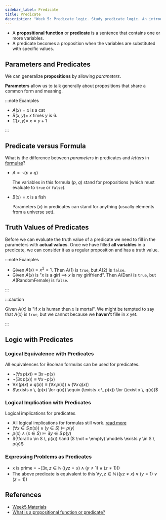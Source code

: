 ```yaml
---
sidebar_label: Predicate
title: Predicate
description: "Week 5: Predicate logic. Study predicate logic. An introduction to predicate."
---
```


- A **propositional function** or **predicate** is a sentence that contains one or more variables.
- A predicate becomes a proposition when the variables are substituted with specific values.

## Parameters and Predicates

We can generalize **propositions** by allowing _parameters_.

**Parameters** allow us to talk generally about propositions that share a common form and meaning.

:::note Examples

- $A(x) = x\text{ is a cat}$
- $B(x,y) =$ $x$ times $y$ is 6.
- $C(x,y) =$ $x = y + 1$

:::

## Predicate versus Formula

What is the difference between _parameters_ in predicates and _letters_ in [formulas](030-propositional-logic.mdx#formula)?

- $A = \lnot (p \land q)$

  The variables in this formula ($p$, $q$) stand for propositions (which must evaluate to `true` or `false`).

- $B(x) = x \text{ is a fish}$

  Parameters ($x$) in predicates can stand for anything (usually elements from a universe set).

## Truth Values of Predicates

Before we can evaluate the truth value of a predicate we need to fill in the parameters with **actual values**.
Once we have filled **all variables** in a predicate, we can consider it as a regular proposition and has a truth value.

:::note Examples

- Given $A(x) = x^2 =1$. Then $A(1)$ is `true`, but $A(2)$ is `false`.
- Given $A(x)$ is "$x$ is a girl $\implies$ $x$ is my girlfriend". Then $A(\text{Dan})$ is `true`,
  but $A(\text{RandomFemale})$ is `false`.

:::

:::caution

Given $A(x)$ is "If $x$ is human then $x$ is mortal".
We might be tempted to say that $A(x)$ is `true`, but we cannot because we **haven't** fille in $x$ yet.

:::

## Logic with Predicates

### Logical Equivalence with Predicates

All equivalences for Boolean formulas can be used for predicates.

- $\lnot (\forall x \, p(x)) \equiv \exists x \, \lnot p(x)$
- $\lnot (\exists x \, p(x)) \equiv \forall x \, \lnot p(x)$
- $\forall x \, (p(x) \land q(x)) \equiv (\forall x \, p(x)) \land (\forall x \, q(x))$
- $\exists x \, (p(x) \lor q(x)) \equiv (\exists x \, p(x)) \lor (\exist x \, q(x))$

### Logical Implication with Predicates

Logical implications for predicates.

- All logical implications for formulas still work. [read more](050-logical-implication.mdx)
- $(\forall x \in S \, p(x)) \land (y \in S) \models p(y)$
- $p(x) \land (x \in S) \models \exists y \in S \, p(y)$
- $(\forall x \in S \, p(x)) \land (S \not = \empty) \models \exists y \in S \, p(y)$

### Expressing Problems as Predicates

- x is prime = $\lnot ( \exists x,z \in \mathbb{N} \, ( (yz = x) \land (y \not = 1) \land (z \not = 1)   )   )$
- The above predicate is equivalent to this $\forall y,z \in \mathbb{N} \, ((yz \not = x) \lor (y = 1) \lor (z = 1))$

## References

- [Week5 Materials](https://github.com/xiaohai-huang/resources/tree/master/QUT/Discrete-Structure/week5)
- [What is a propositional function or predicate?](https://www3.cs.stonybrook.edu/~pramod.ganapathi/doc/discrete-mathematics/PredicateLogic.pdf)
